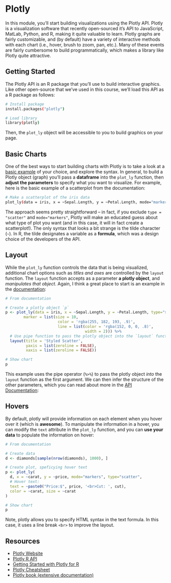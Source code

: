 # Plotly

In this module, you'll start building visualizations using the Plotly API. Plotly is a visualization software that recently open-sourced it's API to JavaScript, MatLab, Python, and R, making it quite valuable to learn. Plotly graphs are fairly customizable, and (by default) have a variety of interactive methods with each chart (i.e., hover, brush to zoom, pan, etc.). Many of these events are fairly cumbersome to build programmatically, which makes a library like Plotly quite attractive.


## Getting Started
The Plotly API is an R package that you'll use to build interactive graphics. Like other open-source that we've used in this course, we'll load this API as a R package as follows:

```bash
# Install package
install.packages("plotly")

# Load library
library(plotly)
```

Then, the `plot_ly` object will be accessible to you to build graphics on your page.

## Basic Charts
One of the best ways to start building charts with Plotly is to take a look at a [basic example](https://plot.ly/r/#basic-charts) of your choice, and explore the syntax. In general, to build a Plotly object (graph) you'll pass a **dataframe** into the `plot_ly` function, then **adjust the parameters** to specify what you want to visualize. For example, here is the basic example of a scatterplot from the documentation:

```bash
# Make a scatterplot of the iris data
plot_ly(data = iris, x = ~Sepal.Length, y = ~Petal.Length, mode="markers", type="scatter")
```

The approach seems pretty straightforward -- in fact, if you exclude `type = "scatter"` and `mode="markers"`, Plotly will make an educated guess about what type of plot you want (and in this case, it will in fact create a scatterplot!). The only syntax that looks a bit strange is the tilde character (`~`). In R, the tilde designates a variable as a **formula**, which was a design choice of the developers of the API.

## Layout
While the `plot_ly` function controls the data that is being visualized, additional chart options such as _titles and axes_ are controlled by the `layout` function. The `layout` function accepts as a parameter **a plotly object**, and _manipulates that object_. Again, I think a great place to start is an example in the [documentation](https://plot.ly/r/line-and-scatter/):

```r
# From documentation

# Create a plotly object `p`
p <- plot_ly(data = iris, x = ~Sepal.Length, y = ~Petal.Length, type="scatter", mode="markers",
        marker = list(size = 10,
                       color = 'rgba(255, 182, 193, .9)',
                       line = list(color = 'rgba(152, 0, 0, .8)',
                                   width = 2))) %>%
  # Use pipe function to pass the plotly object into the `layout` function                           
  layout(title = 'Styled Scatter',
         yaxis = list(zeroline = FALSE),
         xaxis = list(zeroline = FALSE))

# Show chart
p
```
This example uses the pipe operator (`%>%`) to pass the plotly object _into_ the `layout` function as the first argument. We can then infer the structure of the other parameters, which you can read about more in the [API Documentation](https://plot.ly/r/reference/#Layout_and_layout_style_objects):


## Hovers
By default, plotly will provide information on each element when you hover over it (which is **awesome**). To manipulate the information in a hover, you can modify the `text` attribute in the `plot_ly` function, and you can **use your data** to populate the information on hover:

```r
# From documentation

# Create data
d <- diamonds[sample(nrow(diamonds), 1000), ]

# Create plot, speficying hover text
p <- plot_ly(
  d, x = ~carat, y = ~price, mode="markers", type="scatter",
  # Hover text:
  text = ~paste0("Price:$", price, '<br>Cut: ', cut),
  color = ~carat, size = ~carat
)

# Show chart
p

```

Note, plotly allows you to specify HTML syntax in the text formula. In this case, it uses a line break `<br>` to improve the layout. 

## Resources {-}
- [Plotly Website](https://plot.ly/)
- [Plotly R API](https://plot.ly/r/)
- [Getting Started with Plotly for R](https://plot.ly/r/getting-started/)
- [Plotly Cheatsheet](https://images.plot.ly/plotly-documentation/images/r_cheat_sheet.pdf)
- [Plotly book (extensive documentation)](https://cpsievert.github.io/plotly_book/)
